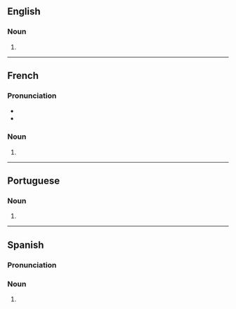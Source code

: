 ==English==

===Noun===
{{head|en|noun form}}

# {{plural of|en|soprano}}

----

==French==

===Pronunciation===
* {{fr-IPA}}
* {{homophones|fr|soprano}}

===Noun===
{{head|fr|noun plural form|g=m-p}}

# {{plural of|fr|soprano}}

----

==Portuguese==

===Noun===
{{head|pt|noun form}}

# {{plural of|pt|soprano}}

----

==Spanish==

===Pronunciation===
{{es-IPA}}

===Noun===
{{head|es|noun plural form}}

# {{plural of|es|soprano}}
